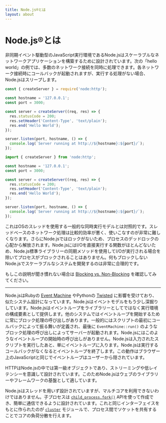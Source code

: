 ```yaml
---
title: Node.js®とは
layout: about
---
```


# Node.js®とは

非同期イベント駆動型のJavaScript実行環境であるNode.jsはスケーラブルなネットワークアプリケーションを構築するために設計されています。次の「hello world」の例では、多数のネットワーク接続を同時に処理できます。各ネットワーク接続時にコールバックが起動されますが、実行する処理がない場合、Node.jsはスリープします。

```cjs
const { createServer } = require('node:http');

const hostname = '127.0.0.1';
const port = 3000;

const server = createServer((req, res) => {
  res.statusCode = 200;
  res.setHeader('Content-Type', 'text/plain');
  res.end('Hello World');
});

server.listen(port, hostname, () => {
  console.log(`Server running at http://${hostname}:${port}/`);
});
```

```mjs
import { createServer } from 'node:http';

const hostname = '127.0.0.1';
const port = 3000;

const server = createServer((req, res) => {
  res.statusCode = 200;
  res.setHeader('Content-Type', 'text/plain');
  res.end('Hello World');
});

server.listen(port, hostname, () => {
  console.log(`Server running at http://${hostname}:${port}/`);
});
```

これはOSのスレッドを使用する一般的な同時実行モデルとは対照的です。スレッドベースのネットワーク処理は比較的効率が悪く、使いこなすのが非常に難しくなります。さらにNode.jsではロックがないため、プロセスのデッドロックの心配から解放されます。Node.jsにはI/Oを直接実行する関数がほとんどないため、Node.js標準ライブラリーの同期メソッドを使用してI/Oが実行される場合を除いてプロセスがブロックされることはありません。何もブロックしないNode.jsでスケーラブルなシステムを開発するのは非常に合理的です。

もしこの説明が聞き慣れない場合は [Blocking vs. Non-Blocking][] を確認してみてください。

---

Node.jsはRubyの [Event Machine][] やPythonの [Twisted][] に影響を受けており、似たシステム設計になっています。Node.jsはイベントモデルをもう少し深掘りしています。Node.jsはイベントループをライブラリーとしてではなく実行環境の構成要素として提供します。他のシステムではイベントループを開始するために常にブロック処理の呼び出しがあります。一般的にはスクリプトの最初にコールバックによって振る舞いが定義され、最後に `EventMachine::run()` のようなブロック処理の呼び出しによってサーバーが起動されます。Node.jsにはこのようなイベントループの開始時の呼び出しがありません。Node.jsは入力されたスクリプトを実行したあと、単にイベントループに入ります。Node.jsは実行するコールバックがなくなるとイベントループを終了します。この動作はブラウザー上のJavaScriptと同じでイベントループはユーザーから隠されています。

HTTPはNode.jsの中では第一級オブジェクトであり、ストリーミングや低レイテンシーを意識して設計されています。このためNode.jsはウェブのライブラリーやフレームワークの基盤として適しています。

Node.jsはスレッドを用いず設計されていますが、マルチコアを利用できないわけではありません。子プロセスは [`child_process.fork()`][] APIを使って作成でき、簡単に通信できるように設計されています。これと同じインターフェイスをもとに作られたのが [`cluster`][] モジュールで、プロセス間でソケットを共有することでコアの負荷分散を行えます。

[blocking vs. non-blocking]: /learn/asynchronous-work/overview-of-blocking-vs-non-blocking
[`child_process.fork()`]: https://nodejs.org/api/child_process.html
[`cluster`]: https://nodejs.org/api/cluster.html
[event machine]: https://github.com/eventmachine/eventmachine
[twisted]: https://twistedmatrix.com/trac/
